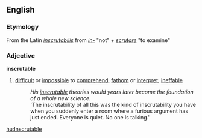 ==English==
=== Etymology ===
From the Latin ''[[inscrutabilis]]'' from ''[[in-]]'' "not" + ''[[scrutare]]'' "to examine"

=== Adjective ===
'''inscrutable'''
# [[difficult]] or [[impossible]] to [[comprehend]], [[fathom]] or [[interpret]]; [[ineffable]]
#: ''His [[inscrutable]] theories would years later become the foundation of a whole new science.''
#: 'The inscrutability of all this was the kind of inscrutability you have when you suddenly enter a room where a furious argument has just ended. Everyone is quiet. No one is talking.'

[[hu:Inscrutable]]